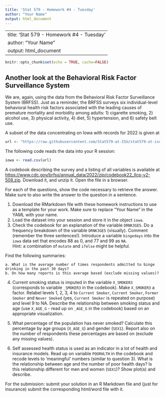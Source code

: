 ```yaml
---
title: 'Stat 579 - Homework #4 - Tuesday'
author: "Your Name"
output: html_document
---
```


---
title: 'Stat 579 - Homework #4 - Tuesday'
author: "Your Name"
output: html_document
---

```r
knitr::opts_chunk$set(echo = TRUE, cache=FALSE)
```

## Another look at the Behavioral Risk Factor Surveillance System 

We are, again, using the data from the Behavioral Risk Factor Surveillance System (BRFSS). Just as a reminder, the BRFSS surveys six individual-level behavioral health risk factors associated with the leading causes of premature mortality and morbidity among adults: 1) cigarette smoking, 2) alcohol use, 3) physical activity, 4) diet, 5) hypertension, and 6) safety belt use. 

A subset of the data concentrating on Iowa with records for 2022 is given at
```r
url <- "https://raw.githubusercontent.com/Stat579-at-ISU/stat579-at-isu.github.io/master/homework/data/brfss-iowa-2022.csv"
```

The following code reads the data into your R session:
```r
iowa <- read.csv(url)
```


A codebook describing the survey and a listing of all variables is available at [https://www.cdc.gov/brfss/annual_data/2022/zip/codebook22_llcp-v2-508.zip](). Download it, and unzip it. Open the file in a browser.

For each of the questions, show the code necessary to retrieve the answer. 
Make sure to also write the answer to the question in a sentence.

1. Download the RMarkdown file with these homework instructions to use as a template for your work.
Make sure to replace "Your Name" in the YAML with your name.
2. Load the dataset into your session and store it in the object `iowa`.
3. Check the codebook for an explanation of the variable `DRNK3GE5`. Do a frequency breakdown of the variable `DRNK3GE5` (visually). Comment (remember the three sentences!).
Introduce a variable `bingedays` into the `iowa` data set that encodes 88 as 0, and 77 and 99 as `NA`. <br>
Hint: a combination of `mutate` and `ifelse` might be helpful. <br>

Find the following summaries:
  
    a. What is the average number of times respondents admitted to binge drinking in the past 30 days?
    b. On how many reports is this average based (exclude missing values)?
<!--    c. Is there a difference in this average between the genders? Is that difference significant? -->

4. Current smoking status is imputed in the variable `X_SMOKER3` (corresponds to variable `_SMOKER3` in the codebook). Make `X_SMOKER3` a factor.  Relabel levels 1, 2, 3, 4 to `Current Smoker`, `Current Smoker`, `Former Smoker` and `Never Smoked` (yes, `Current Smoker` is repeated on purpose) and level 9 to NA.
Describe the relationship between smoking status and age (use `X_AGE_G` - read up on `_AGE_G` in the codebook) based on an appropriate visualization. 

5. What percentage of the population has never smoked? Calculate this percentage by age groups (`X_AGE_G`) and gender (`SEX1`). Report also on the number of respondents these percentages are based on (exclude any missing values).

6. Self assessed health status is used as an indicator in a lot of health and insurance models. Read up on variable `POORHLTH` in the codebook and recode levels to 'meaningful' numbers (similar to question 3). 
What is the relationship between age and the number of  poor health days? Is this relationship different for men and women (`SEX1`)? Show plot(s) and describe.

For the submission: submit your solution in an R Markdown file and (just for insurance) submit the corresponding html/word file with it. 
